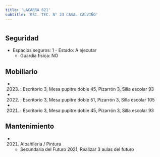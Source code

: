 ```yaml
---
title: 'LACARRA 621'
subtitle: 'ESC. TEC. N° 23 CASAL CALVIÑO'
---
```


#


## Seguridad

*  Espacios seguros: 1 - Estado: A ejecutar 
    + Guardia física: NO





## Mobiliario

*  (2023) : Escritorio 3, Mesa pupitre doble 45, Pizarrón 3, Silla escolar 93 

*  (2022) : Escritorio 3, Mesa pupitre doble 51, Pizarrón 3, Silla escolar 105 

*  (2021) : Escritorio 3, Mesa pupitre doble 45, Pizarrón 3, Silla escolar 93 





## Mantenimiento

*  (2021) Albañileria / Pintura 
    + Secundaria del Futuro 2021, Realizar 3 aulas del futuro



